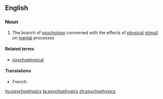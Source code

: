 ==English==

===Noun===
{{wikipedia}}
{{en-noun|-}}

#{{psychology}} The branch of [[psychology]] converned with the effects of [[physical]] [[stimulus|stimuli]] on [[mental]] processes

====Related terms====
*[[psychophysical]]

====Translations====
{{trans-top}}
* French: {{t+|fr|psychophysique|f}}
{{trans-mid}}
{{trans-bottom}}

[[hu:psychophysics]]
[[ta:psychophysics]]
[[zh:psychophysics]]